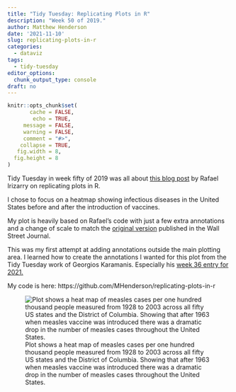 ```yaml
---
title: "Tidy Tuesday: Replicating Plots in R"
description: "Week 50 of 2019."
author: Matthew Henderson
date: '2021-11-10'
slug: replicating-plots-in-r
categories:
  - dataviz
tags:
  - tidy-tuesday
editor_options: 
  chunk_output_type: console
draft: no
---
```


```r
knitr::opts_chunk$set(
       cache = FALSE,
        echo = TRUE,
     message = FALSE,
     warning = FALSE,
     comment = "#>",
    collapse = TRUE,
   fig.width = 8,
  fig.height = 8
)
```

Tidy Tuesday
in week fifty of 2019
was all about
[this blog post](https://simplystatistics.org/2019/08/28/you-can-replicate-almost-any-plot-with-ggplot2/)
by Rafael Irizarry
on replicating plots in R.

I chose to focus on a heatmap showing
infectious diseases in the United States
before and after
the introduction of vaccines.

My plot is heavily based
on Rafael's code with
just a few extra annotations
and a change of scale
to match the
[original version](http://graphics.wsj.com/infectious-diseases-and-vaccines/?mc_cid=711ddeb86e)
published in the Wall Street Journal.

This was my first attempt at adding annotations outside
the main plotting area.
I learned how to
create the annotations
I wanted for this plot
from the Tidy Tuesday work of Georgios Karamanis.
Especially his
[week 36 entry for 2021.](https://github.com/gkaramanis/tidytuesday/tree/master/2021/2021-week36)

My code is here:
https://github.com/MHenderson/replicating-plots-in-r

![Plot shows a heat map of measles cases per one hundred thousand people measured from 1928 to 2003 across all fifty US states and the District of Columbia. Showing that after 1963 when measles vaccine was introduced there was a dramatic drop in the number of measles cases throughout the United States.](diseases.png)

